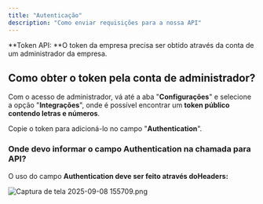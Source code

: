 ```yaml
---
title: "Autenticação"
description: "Como enviar requisições para a nossa API"
---
```


<Tip>
  **Token API: **O token da empresa precisa ser obtido através da conta de um administrador da empresa.
</Tip>

## Como obter o token pela conta de administrador?

Com o acesso de administrador, vá até a aba "**Configurações**" e selecione a opção "**Integrações**", onde é possível encontrar um **token público contendo letras e números**.

Copie o token para adicioná-lo no campo "**Authentication**". 

### Onde devo informar o campo Authentication na chamada para API?

O uso do campo **Authentication **deve ser feito através do**Headers:** 

![Captura de tela 2025-09-08 155709.png](/images/Capturadetela2025-09-08155709.png)